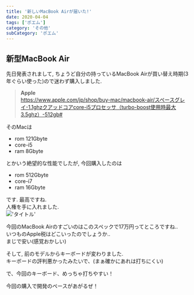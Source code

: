 ```yaml
---
title: '新しいMacBook Airが届いた!'
date: 2020-04-04
tags: ['ポエム']
category: 'その他'
subCategory: 'ポエム'
---
```


## 新型MacBook Air

先日発表されまして, ちょうど自分の持っているMacBook Airが買い替え時期(3年ぐらい使った)ので迷わず購入しました.

> **Apple**\
> https://www.apple.com/jp/shop/buy-mac/macbook-air/スペースグレイ-1.1ghzクアッドコアcore-i5プロセッサ（turbo-boost使用時最大3.5ghz）-512gb#

そのMacは

- rom 121Gbyte
- core-i5
- ram 8Gbyte

とかいう絶望的な性能でしたが, 今回購入したのは

- rom 512Gbyte
- core-i7
- ram 16Gbyte

です. 最高ですね.\
人権を手に入れました.\
!['タイトル'](https://i.gyazo.com/f7fc6aebb02472c5c67a72b7eccc3a94.png)

今回のMacBook Airのすごいのはこのスペックで17万円ってところですね..\
いつものApple税はどこいったのでしょうか..\
まじで安い(感覚おかしい)

そして, 前のモデルからキーボードが変わりました.\
キーボードの評判悪かったみたいで、(まぁ確かにあれは打ちにくい)

で、今回のキーボード、めっちゃ打ちやすい！

今回の購入で開発のペースがあがるぜ！
